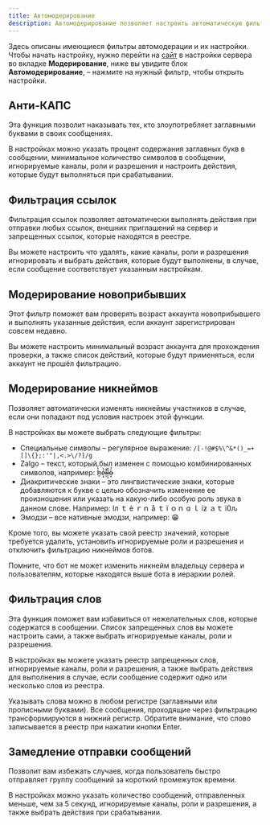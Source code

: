 ```yaml
---
title: Автомодерирование
description: Автомодерирование позволяет настроить автоматическую фильтрацию сообщений по заданным критериям и выдачу наказаний
---
```


Здесь описаны имеющиеся фильтры автомодерации и их настройки. Чтобы начать настройку, нужно перейти на [сайт](https://lacunabot.com/@me/guilds) в настройки сервера во вкладке **Модерирование**, ниже вы увидите блок **Автомодерирование**, – нажмите на нужный фильтр, чтобы открыть настройки.

## Анти-КАПС

Эта функция позволит наказывать тех, кто злоупотребляет заглавными буквами в своих сообщениях.

В настройках можно указать процент содержания заглавных букв в сообщении, минимальное количество символов в сообщении, игнорируемые каналы, роли и разрешения и настроить действия, которые будут выполняться при срабатывании.

## Фильтрация ссылок

Фильтрация ссылок позволяет автоматически выполнять действия при отправки любых ссылок, внешних приглашений на сервер и запрещенных ссылок, которые находятся в реестре.

Вы можете настроить что удалять, какие каналы, роли и разрешения игнорировать и выбрать действия, которые будут выполнены, в случае, если сообщение соответствует указанным настройкам.

## Модерирование новоприбывших

Этот фильтр поможет вам проверять возраст аккаунта новоприбывшего и выполнять указанные действия, если аккаунт зарегистрирован совсем недавно.

Вы можете настроить минимальный возраст аккаунта для прохождения проверки, а также список действий, которые будут применяться, если аккаунт не прошёл фильтрацию.

## Модерирование никнеймов

Позволяет автоматически изменять никнеймы участников в случае, если они попадают под условия настроек этой функции.

В настройках вы можете выбрать следующие фильтры:

- Специальные символы – регулярное выражение: `/[-!@#$%\^&*()_=+[]\{};:'"|,<.>\/?]/g`
- Zalgo – текст, который был изменен с помощью комбинированных символов, например: ẖ̷̔̏ẹ̷̟́͐l̶̛͉̄l̷̠͓̂o̶͙͐̉
- Диакритические знаки – это лингвистические знаки, которые добавляются к букве с целью обозначить изменение ее произношения или указать на какую-либо особую роль звука в данном слове. Например: Iл ｔ è ｒｎ å ｔ ï ｏｎ ɑ ｌ íƶ ａｔ ï߀ԉ
- Эмодзи – все нативные эмодзи, например: 😁

Кроме того, вы можете указать свой реестр значений, которые требуется удалить, установить игнорируемые роли и разрешения и отключить фильтрацию никнеймов ботов.

Помните, что бот не может изменить никнейм владельцу сервера и пользователям, которые находятся выше бота в иерархии ролей.

## Фильтрация слов

Эта функция поможет вам избавиться от нежелательных слов, которые содержатся в сообщении. Список запрещенных слов вы можете настроить сами, а также выбрать игнорируемые каналы, роли и разрешения.

В настройках вы можете указать реестр запрещенных слов, игнорируемые каналы, роли и разрешения, а также выбрать действия для выполнения в случае, если сообщение содержит одно или несколько слов из реестра.

Указывать слова можно в любом регистре (заглавными или прописными буквами). Все сообщения, проходящие через фильтрацию трансформируются в нижний регистр. Обратите внимание, что слово записывается в реестр при нажатии кнопки Enter.

## Замедление отправки сообщений

Позволит вам избежать случаев, когда пользователь быстро отправляет группу сообщений за короткий промежуток времени.

В настройках можно указать количество сообщений, отправленных меньше, чем за 5 секунд, игнорируемые каналы, роли и разрешения, а также выбрать действия при срабатывании.
